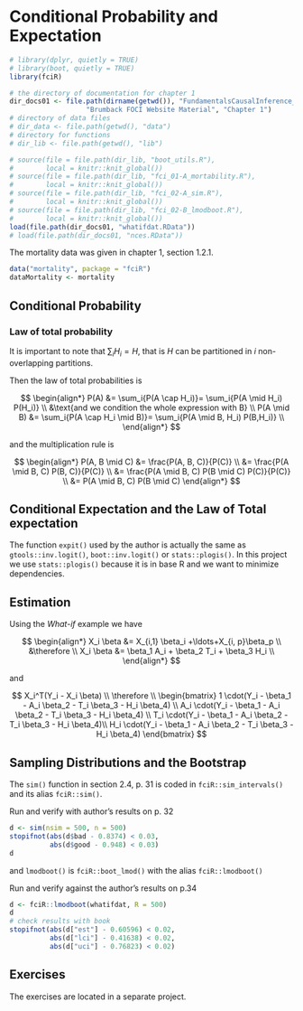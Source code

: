 # Conditional Probability and Expectation {#probability}

```r
# library(dplyr, quietly = TRUE)
# library(boot, quietly = TRUE)
library(fciR)
```


```r
# the directory of documentation for chapter 1
dir_docs01 <- file.path(dirname(getwd()), "FundamentalsCausalInference_docs",
                   "Brumback FOCI Website Material", "Chapter 1")
# directory of data files
# dir_data <- file.path(getwd(), "data")
# directory for functions
# dir_lib <- file.path(getwd(), "lib")
```


```r
# source(file = file.path(dir_lib, "boot_utils.R"), 
#        local = knitr::knit_global())
# source(file = file.path(dir_lib, "fci_01-A_mortability.R"), 
#        local = knitr::knit_global())
# source(file = file.path(dir_lib, "fci_02-A_sim.R"), 
#        local = knitr::knit_global())
# source(file = file.path(dir_lib, "fci_02-B_lmodboot.R"), 
#        local = knitr::knit_global())
load(file.path(dir_docs01, "whatifdat.RData"))
# load(file.path(dir_docs01, "nces.RData"))
```



The mortality data was given in chapter 1, section 1.2.1.

```r
data("mortality", package = "fciR")
dataMortality <- mortality
```


## Conditional Probability


### Law of total probability

It is important to note that $\sum_i{H_i} = H$, that is $H$ can be partitioned 
in $i$ non-overlapping partitions.

Then the law of total probabilities is

$$
\begin{align*}
P(A) &= \sum_i{P(A \cap H_i)}= \sum_i{P(A \mid H_i) P(H_i)} \\
&\text{and we condition the whole expression with B} \\
P(A \mid B) &= \sum_i{P(A \cap H_i \mid B)}= \sum_i{P(A \mid B, H_i) P(B,H_i)} \\
\end{align*}
$$

and the multiplication rule is


$$
\begin{align*}
P(A, B \mid C) &= \frac{P(A, B, C)}{P(C)} \\
&= \frac{P(A \mid B, C) P(B, C)}{P(C)} \\
&= \frac{P(A \mid B, C) P(B \mid C) P(C)}{P(C)} \\
&= P(A \mid B, C) P(B \mid C)
\end{align*}
$$



## Conditional Expectation and the Law of Total expectation

The function `expit()` used by the author is actually the same as
`gtools::inv.logit()`, `boot::inv.logit()` or `stats::plogis()`. In this project 
we use `stats::plogis()` because it is in base R and we want to minimize
dependencies.

## Estimation

Using the *What-if* example we have

$$
\begin{align*}
X_i \beta &= X_{i,1} \beta_i +\ldots+X_{i, p}\beta_p \\
&\therefore \\
X_i \beta &= \beta_1 A_i + \beta_2 T_i + \beta_3 H_i \\
\end{align*}
$$

and 

$$
X_i^T(Y_i - X_i \beta) \\
\therefore \\
\begin{bmatrix}
1 \cdot(Y_i - \beta_1 - A_i \beta_2 - T_i \beta_3 - H_i \beta_4) \\
A_i \cdot(Y_i - \beta_1 - A_i \beta_2 - T_i \beta_3 - H_i \beta_4) \\
T_i \cdot(Y_i - \beta_1 - A_i \beta_2 - T_i \beta_3 - H_i \beta_4)\\
H_i \cdot(Y_i - \beta_1 - A_i \beta_2 - T_i \beta_3 - H_i \beta_4)
\end{bmatrix}
$$



## Sampling Distributions and the Bootstrap

The `sim()` function in section 2.4, p. 31 is coded in `fciR::sim_intervals()`
and its alias `fciR::sim()`.


Run and verify with author's results on p. 32


```r
d <- sim(nsim = 500, n = 500)
stopifnot(abs(d$bad - 0.8374) < 0.03, 
          abs(d$good - 0.948) < 0.03)
d
```

and `lmodboot()` is `fciR::boot_lmod()` with the alias `fciR::lmodboot()`



Run and verify against the author's results on p.34

```r
d <- fciR::lmodboot(whatifdat, R = 500)
d
# check results with book
stopifnot(abs(d["est"] - 0.60596) < 0.02,
          abs(d["lci"] - 0.41638) < 0.02,
          abs(d["uci"] - 0.76823) < 0.02)
```


## Exercises

The exercises are located in a separate project.
